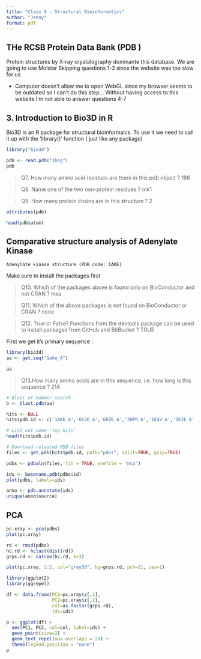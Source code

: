 ```yaml
---
title: "Class 9 - Structural Bioinformatics"
author: "Jenny"
format: pdf
---
```


## THe RCSB Protein Data Bank  (PDB )

Protein structures by X-ray crystalography dominante this database. We are going to use Molstar
Skipping questions 1-3 since the website was too slow for us

* Computer doesn't allow me to open WebGL since my browser seems to be outdated so I can't do this step...
Without having access to this website I'm not able to answer questions 4-7

## 3. Introduction to Bio3D in R

Bio3D is an R package for structural bioinformaics. To use it we need to call it up with the 'library()' function ( just like any package)

```r
library("bio3d")
```

```r
pdb <- read.pdb("1hsg")
pdb
```

> Q7. How many amino acid residues are there in this pdb object ? 
          198
          
> Q8. Name one of the two non-protein residues ?
          mk1

>Q9. How many protein chains are in this structure ?
          2

```r
attributes(pdb)
```

```r
head(pdb$atom)
```

## Comparative structure analysis of Adenylate Kinase
    Adenylate kinase structure (PDB code: 1AKE)

Make sure to install the packages first

>Q10. Which of the packages above is found only on BioConductor and not CRAN ?
          msa

>Q11. Which of the above packages is not found on BioConductor or CRAN ?
          none
          
>Q12. True or False? Functions from the devtools package can be used to install packages from GitHub and BitBucket ?
          TRUE

First we get it's primary sequence :
```r
library(bio3d)
aa <- get.seq("1ake_A")
```
```r
aa
```

>Q13.How many amino acids are in this sequence, i.e. how long is this sequence ?
      214
      
```r
# Blast or hammer search
b <- blast.pdb(aa)
```

```r
hits <- NULL
hits$pdb.id <- c('1AKE_A','6S36_A','6RZE_A','3HPR_A','1E4V_A','5EJE_A','1E4Y_A','3X2S_A','6HAP_A','6HAM_A','4K46_A','3GMT_A','4PZL_A')
```

```r
# List out some 'top hits'
head(hits$pdb.id)
```



```r
# Download releated PDB files
files <- get.pdb(hits$pdb.id, path="pdbs", split=TRUE, gzip=TRUE)
```

```r
pdbs <- pdbaln(files, fit = TRUE, exefile = "msa")
```

```r
ids <- basename.pdb(pdbs$id)
plot(pdbs, labels=ids)
```

```r
anno <- pdb.annotate(ids)
unique(anno$source)
```

## PCA

```r
pc.xray <- pca(pdbs)
plot(pc.xray)
```

```r
rd <- rmsd(pdbs)
hc.rd <- hclust(dist(rd))
grps.rd <- cutree(hc.rd, k=3)

plot(pc.xray, 1:2, col="grey50", bg=grps.rd, pch=21, cex=1)
```

```r
library(ggplot2)
library(ggrepel)

df <- data.frame(PC1=pc.xray$z[,1], 
                 PC2=pc.xray$z[,2], 
                 col=as.factor(grps.rd),
                 ids=ids)

p <- ggplot(df) + 
  aes(PC1, PC2, col=col, label=ids) +
  geom_point(size=2) +
  geom_text_repel(max.overlaps = 20) +
  theme(legend.position = "none")
p
```


